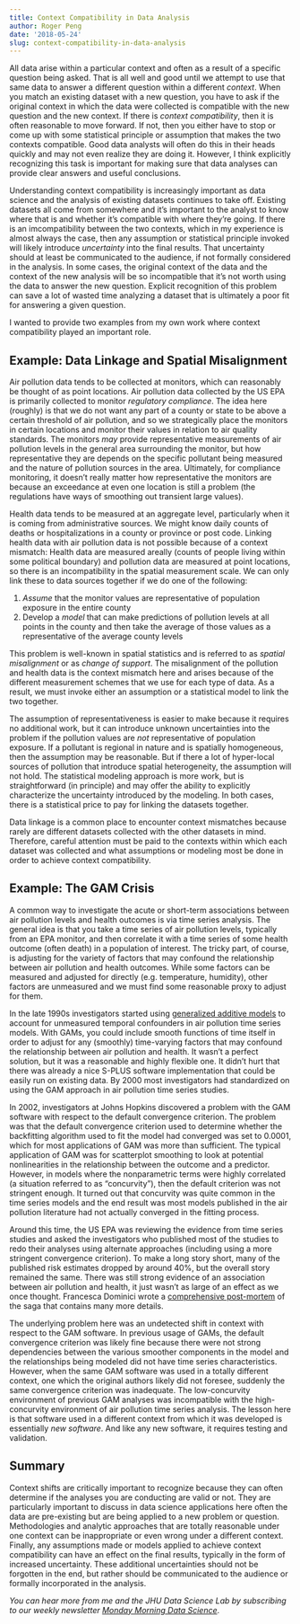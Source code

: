 ```yaml
---
title: Context Compatibility in Data Analysis
author: Roger Peng
date: '2018-05-24'
slug: context-compatibility-in-data-analysis
---
```


All data arise within a particular context and often as a result of a specific question being asked. That is all well and good until we attempt to use that same data to answer a different question within a different *context*. When you match an existing dataset with a new question, you have to ask if the original context in which the data were collected is compatible with the new question and the new context. If there is *context compatibility*, then it is often reasonable to move forward. If not, then you either have to stop or come up with some statistical principle or assumption that makes the two contexts compatible. Good data analysts will often do this in their heads quickly and may not even realize they are doing it. However, I think explicitly recognizing this task is important for making sure that data analyses can provide clear answers and useful conclusions. 

Understanding context compatibility is increasingly important as data science and the analysis of existing datasets continues to take off. Existing datasets all come from somewhere and it’s important to the analyst to know where that is and whether it’s compatible with where they’re going. If there is an imcompatibility between the two contexts, which in my experience is almost always the case, then any assumption or statistical principle invoked will likely introduce *uncertainty* into the final results. That uncertainty should at least be communicated to the audience, if not formally considered in the analysis. In some cases, the original context of the data and the context of the new analysis will be so incompatible that it’s not worth using the data to answer the new question. Explicit recognition of this problem can save a lot of wasted time analyzing a dataset that is ultimately a poor fit for answering a given question.

I wanted to provide two examples from my own work where context compatibility played an important role.

## Example: Data Linkage and Spatial Misalignment

Air pollution data tends to be collected at monitors, which can reasonably be thought of as point locations. Air pollution data collected by the US EPA is primarily collected to monitor *regulatory compliance*. The idea here (roughly) is that we do not want any part of a county or state to be above a certain threshold of air pollution, and so we strategically place the monitors in certain locations and monitor their values in relation to air quality standards. The monitors *may* provide representative measurements of air pollution levels in the general area surrounding the monitor, but how representative they are depends on the specific pollutant being measured and the nature of pollution sources in the area. Ultimately, for compliance monitoring, it doesn’t really matter how representative the monitors are because an exceedance at even one location is still a problem (the regulations have ways of smoothing out transient large values).

Health data tends to be measured at an aggregate level, particularly when it is coming from administrative sources. We might know daily counts of deaths or hospitalizations in a county or province or post code. Linking health data with air pollution data is not possible because of a context mismatch: Health data are measured areally (counts of people living within some political boundary) and pollution data are measured at point locations, so there is an incompatibility in the spatial measurement scale. We can only link these to data sources together if we do one of the following:

1. *Assume* that the monitor values are representative of population exposure in the entire county
2. Develop a *model* that can make predictions of pollution levels at all points in the county and then take the average of those values as a representative of the average county levels

This problem is well-known in spatial statistics and is referred to as *spatial misalignment* or as *change of support*. The misalignment of the pollution and health data is the context mismatch here and arises because of the different measurement schemes that we use for each type of data. As a result, we must invoke either an assumption or a statistical model to link the two together. 

The assumption of representativeness is easier to make because it requires no additional work, but it can introduce unknown uncertainties into the problem if the pollution values are *not* representative of population exposure. If a pollutant is regional in nature and is spatially homogeneous, then the assumption may be reasonable. But if there a lot of hyper-local sources of pollution that introduce spatial heterogeneity, the assumption will not hold. The statistical modeling approach is more work, but is straightforward (in principle) and may offer the ability to explicitly characterize the uncertainty introduced by the modeling. In both cases, there is a statistical price to pay for linking the datasets together. 

Data linkage is a common place to encounter context mismatches because rarely are different datasets collected with the other datasets in mind. Therefore, careful attention must be paid to the contexts within which each dataset was collected and what assumptions or modeling most be done in order to achieve context compatibility.


## Example: The GAM Crisis

A common way to investigate the acute or short-term associations between air pollution levels and health outcomes is via time series analysis. The general idea is that you take a time series of air pollution levels, typically from an EPA monitor, and then correlate it with a time series of some health outcome (often death) in a population of interest. The tricky part, of course, is adjusting for the variety of factors that may confound the relationship between air pollution and health outcomes. While some factors can be measured and adjusted for directly (e.g. temperature, humidity), other factors are unmeasured and we must find some reasonable proxy to adjust for them. 

In the late 1990s investigators started using [generalized additive models](https://youtu.be/f9Rj6SHPHUU) to account for unmeasured temporal confounders in air pollution time series models. With GAMs, you could include smooth functions of time itself in order to adjust for any (smoothly) time-varying factors that may confound the relationship between air pollution and health. It wasn’t a perfect solution, but it was a reasonable and highly flexible one. It didn’t hurt that there was already a nice S-PLUS software implementation that could be easily run on existing data. By 2000 most investigators had standardized on using the GAM approach in air pollution time series studies. 

In 2002, investigators at Johns Hopkins discovered a problem with the GAM software with respect to the default convergence criterion. The problem was that the default convergence criterion used to determine whether the backfitting algorithm used to fit the model had converged was set to 0.0001, which for most applications of GAM was more than sufficient. The typical application of GAM was for scatterplot smoothing to look at potential nonlinearities in the relationship between the outcome and a predictor. However, in models where the nonparametric terms were highly correlated (a situation referred to as "concurvity"), then the default criterion was not stringent enough. It turned out that concurvity was quite common in the time series models and the end result was most models published in the air pollution literature had not actually converged in the fitting process.

Around this time, the US EPA was reviewing the evidence from time series studies and asked the investigators who published most of the studies to redo their analyses using alternate approaches (including using a more stringent convergence criterion). To make a long story short, many of the published risk estimates dropped by around 40%, but the overall story remained the same. There was still strong evidence of an association between air pollution and health, it just wasn’t as large of an effect as we once thought. Francesca Dominici wrote a [comprehensive post-mortem](https://www.ncbi.nlm.nih.gov/pubmed/12142253) of the saga that contains many more details.

The underlying problem here was an undetected shift in context with respect to the GAM software. In previous usage of GAMs, the default convergence criterion was likely fine because there were not strong dependencies between the various smoother components in the model and the relationships being modeled did not have time series characteristics. However, when the same GAM software was used in a totally different context, one which the original authors likely did not foresee, suddenly the same convergence criterion was inadequate. The low-concurvity environment of previous GAM analyses was incompatible with the high-concurvity environment of air pollution time series analysis. The lesson here is that software used in a different context from which it was developed is essentially *new software*. And like any new software, it requires testing and validation. 

## Summary

Context shifts are critically important to recognize because they can often determine if the analyses you are conducting are valid or not. They are particularly important to discuss in data science applications here often the data are pre-existing but are being applied to a new problem or question. Methodologies and analytic approaches that are totally reasonable under one context can be inappropriate or even wrong under a different context. Finally, any assumptions made or models applied to achieve context compatibility can have an effect on the final results, typically in the form of increased uncertainty. These additional uncertainties should not be forgotten in the end, but rather should be communicated to the audience or formally incorporated in the analysis.


*You can hear more from me and the JHU Data Science Lab by subscribing to our weekly newsletter [Monday Morning Data Science](http://jhudatascience.us16.list-manage.com/subscribe?u=5ea551600fcdf84334e5aa6b0&id=26c0b7221a)*.

